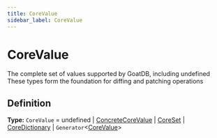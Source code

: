 ```yaml
---
title: CoreValue
sidebar_label: CoreValue
---
```


# CoreValue

The complete set of values supported by GoatDB, including undefined
These types form the foundation for diffing and patching operations

## Definition

**Type:** `CoreValue` = undefined | [ConcreteCoreValue](./types/concretecorevalue) | [CoreSet](./types/coreset) | [CoreDictionary](./types/coredictionary) | `Generator`\<[CoreValue](./types/corevalue)\>

